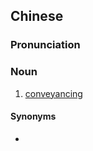 {{also|产权转让}}
==Chinese==
{{zh-forms|s=产权转让|type=22}}

===Pronunciation===
{{zh-pron
|m=chǎnquán zhuǎnràng
|cat=n
}}

===Noun===
{{zh-noun}}

# {{lb|zh|legal}} [[conveyancing]]

====Synonyms====
* {{zh-l|過戶}}